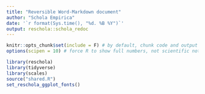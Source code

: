 ```yaml
---
title: "Reversible Word-Markdown document"
author: "Schola Empirica"
date: '`r format(Sys.time(), "%d. %B %Y")`'
output: reschola::schola_redoc
---
```


```r
knitr::opts_chunk$set(include = F) # by default, chunk code and output is hidden
options(scipen = 10) # force R to show full numbers, not scientific notation

library(reschola)
library(tidyverse)
library(scales)
source("shared.R")
set_reschola_ggplot_fonts()
```
